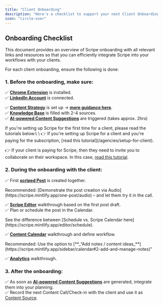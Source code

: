 ```yaml
---
title: "Client Onboarding"
description: "Here's a checklist to support your next Client Onboarding."
icon: "circle-user"
---
```


## Onboarding Checklist

This document provides an overview of Scripe onboarding with all relevant links and resources so that you can efficiently integrate Scripe into your workflows with your clients.  

For each client onboarding, ensure the following is done:

### 1. Before the onboarding, make sure:

✅ [**Chrome Extension**](https://scripe.mintlify.app/account/chrome) is installed.\
✅ [**LinkedIn Account**](https://scripe.mintlify.app/account/li-connection) is connected.

✅ [**Content Strategy**](https://scripe.mintlify.app/content-strategy/content-strategy) is set up → [**more guidance here**](https://scripe.mintlify.app/sidebar/home)**.**\
✅ [**Knowledge Base**](https://scripe.mintlify.app/sidebar/knowledge) is filled with 2-4 sources. \
✅ [**AI-powered Content Suggestions**](https://scripe.mintlify.app/multiple-posts/ai-powered) are triggered (takes approx. 2hrs)

<Info>
  If you're setting up Scripe for the first time for a client, please read the tutorials below:\
  \
  👉 If you're setting up Scripe for a client and you're paying for the subscription, [read this tutorial](/agencies/setup-for-client).

  👉 If your client is paying for Scripe, then they need to invite you to collaborate on their workspace. In this case, [read this tutorial](/agencies/client-setup).
</Info>

### 2. During the onboarding with the client:

✅ First [**scriped Post**](https://scripe.mintlify.app/one-post/audio) is created together.

<Tip>
  Recommended: [Demonstrate the post creation via Audio](https://scripe.mintlify.app/one-post/audio) – and let them try it in the call.
</Tip>

✅ [**Scripe Editor**](https://scripe.mintlify.app/editor/editor) walkthrough based on the first post draft.\
✅ Plan or schedule the post in the Calendar.

<Tip>
  See the difference between [Schedule vs. Scripe Calendar here](https://scripe.mintlify.app/editor/schedule).
</Tip>

✅ [**Content Calendar**](https://scripe.mintlify.app/sidebar/calendar) walkthrough and define workflow.

<Tip>
  Recommended: Use the option to [**_“Add notes / content ideas_**](https://scripe.mintlify.app/sidebar/calendar#2-add-and-manage-notes)”
</Tip>

✅ [**Analytics**](https://scripe.mintlify.app/sidebar/analytics) walkthrough.

### 3. After the onboarding:

✅ As soon as [**AI-powered Content Suggestions**](https://scripe.mintlify.app/multiple-posts/ai-powered)  are generated, integrate them into your planning.\
✅ Record the next Content Call/Check-in with the client and use it as [Content Source](https://scripe.mintlify.app/multiple-posts/file).